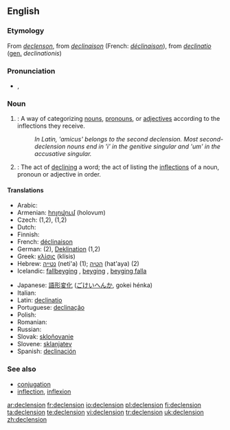 ==English==

===Etymology===
From {{etyl|enm}} ''[[declenson]]'', from {{etyl|frm}} ''[[declinaison]]'' (French: ''[[déclinaison]]''), from {{etyl|la}} ''[[declinatio]]'' ([[genitive|gen.]] ''declinationis'')

===Pronunciation===
* {{IPA|/dɪˈklen.ʃən/}}, {{SAMPA|/dI"klEn.S@n/}}

===Noun===
{{wikipedia}}
{{en-noun}}

# {{grammar}}: A way of categorizing [[noun]]s, [[pronoun]]s, or [[adjective]]s according to the inflections they receive.
#: ''In Latin, 'amicus' belongs to the second declension. Most second-declension nouns end in 'i' in the genitive singular and 'um' in the accusative singular.''
# {{grammar}}: The act of [[declining]] a word; the act of listing the [[inflection]]s of a noun, pronoun or adjective in order.

====Translations====
{{top}}
* Arabic: {{Arab|[[تصريف الاسماء|تَصْرِيفُ الأسْمَاء]]}} {{IPAchar|(taʂríːfu l-’asmáː’)}}
* Armenian: [[հոլովում]] (holovum)
* Czech: {{t+|cs|deklinace|f}} (1,2), {{t-|cs|skloňování|n}} (1,2)
* Dutch: {{t+|nl|verbuiging|f}}
* Finnish: {{t-|fi|taivutus}}
* French: [[déclinaison]] {{f}}
* German: {{t|de|Beugung|f}} (2), [[Deklination]] {{f}} (1,2)
* Greek: [[κλίσις]] (klísis) {{f}}
* Hebrew: [[נטייה]] (neti'a) {{f}} (1); [[הטיה]] (hat'aya) {{f}} (2)
* Icelandic: [[fallbeyging]] {{f}}, [[beyging]] {{f}}, [[beyging falla]] {{f}}
{{mid}}
* Japanese: [[語形変化]] ([[ごけいへんか]], gokei hénka)
* Italian: {{t+|it|declinazione|f}}
* Latin: [[declinatio]] {{f}}
* Portuguese: [[declinação]] {{f}}
* Polish: {{t+|pl|deklinacja|f}}
* Romanian: {{t-|ro|declinare|f}}
* Russian: {{t+|ru|склонение|n|tr=sklonénije|sc=Cyrl}}
* Slovak: [[skloňovanie]] {{n}}
* Slovene: [[sklanjatev]] {{f}}
* Spanish: [[declinación]] {{f}}
{{bottom}}

===See also===
* [[conjugation]]
* [[inflection]], [[inflexion]]

[[ar:declension]]
[[fr:declension]]
[[io:declension]]
[[pl:declension]]
[[fi:declension]]
[[ta:declension]]
[[te:declension]]
[[vi:declension]]
[[tr:declension]]
[[uk:declension]]
[[zh:declension]]